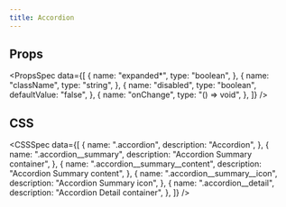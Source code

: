 ```yaml
---
title: Accordion
---
```


<Preview name="Accordion" />

## Props

<PropsSpec
  data={[
    {
      name: "expanded*",
      type: "boolean",
    },
    {
      name: "className",
      type: "string",
    },
    {
      name: "disabled",
      type: "boolean",
      defaultValue: "false",
    },
    {
      name: "onChange",
      type: "() => void",
    },
  ]}
/>

## CSS

<CSSSpec
  data={[
    {
      name: ".accordion",
      description: "Accordion",
    },
    {
      name: ".accordion__summary",
      description: "Accordion Summary container",
    },
    {
      name: ".accordion__summary__content",
      description: "Accordion Summary content",
    },
    {
      name: ".accordion__summary__icon",
      description: "Accordion Summary icon",
    },
    {
      name: ".accordion__detail",
      description: "Accordion Detail container",
    },
  ]}
/>
